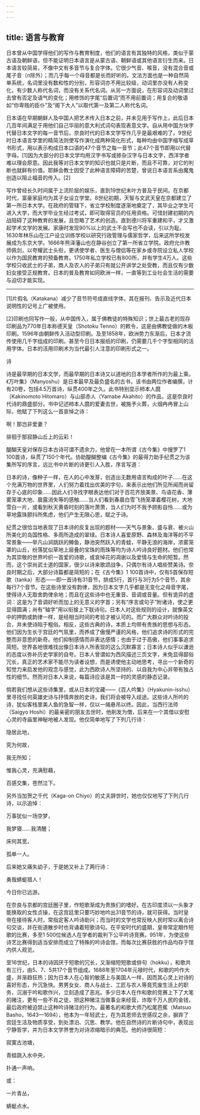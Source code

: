 ```yaml
---
---
---
```

title: 语言与教育
---




日本曾从中国学得他们的写作与教育制度，他们的语言有其独特的风格，类似于蒙古语及朝鲜语，但不能证明日本语言是从蒙古语、朝鲜语或其他语言衍生而来。日本语言较简易，不像中文有多音节与复合字体。它很少气音、喉音，没有混合音或尾子音（n除外）；而几乎每一个母音都是长而好听的。文法方面也是一种自然简单系统，名词里没有数和性的分别，形容词亦不用比较级，动词里亦没有人称变化，有少数人称代名词，而没有关系代名词。从另一方面说，在形容词及动词里过去曾有否定及语气的变化；用修饰的字尾“后置词”而不用前置词；用复合的敬语如“你卑贱的臣仆”及“阁下大人”以取代第一及第二人称代名词。

日本语在早期朝鲜人及中国人把艺术传入日本之前，并未见用于写作上，此后日本几百年间满足于用他们自己华丽的意大利式词句表现表意文学。自从用中国方块字代替日本文字的每一音节后，奈良时代的日本文学写作几乎是最艰难的了。9世纪时日本语言学里的精简法则使写作演化成两种简化形式，每种均由中国字缩写成草书形式，用以表示构成日本口语的47个音节之每一音节；此47个音节即用以代替字母。[1]因为大部分的日本文学均用汉字书写或掺杂汉字与日本文字，西洋学者难以理会原意。因此我等对日本文学的知识也就只是片断，而且不可靠，对它的判断也就鲜有价值。耶稣会教士因受了此种语言障碍的苦楚，曾说日本语言系由魔鬼创造以阻止福音的传入。[2]

写作曾经长久时间属于上流阶层的娱乐，直到19世纪末叶方普及于民间。在京都时代，富豪家庭均为其子女设立学堂。8世纪初期，天智与文武天皇在京都建立了第一所日本大学。在政府的管辖下，省立学校制度逐渐地奠定了，其毕业之学生可进入大学，而大学毕业生经过考试，即可取得官员的任用资格。可惜封建初期的内战阻碍了这种教育的发展，且忽略了艺术的创造。直到德川将军重建和平，才又激起学术文学的发展。家康时发现90%以上的武士不会写也不会读，引以为耻。1630年林乐山在江户设立训练学校以研究行政管理与儒家哲学，后来这所学校发展成为东京大学。1666年熊泽藩山也在静谷创立了第一所省立学院。政府允许教师佩剑，以夸耀武士头衔，更诱使学者、医生与僧侣等在家乡或寺院设立私人学校以作为国民教育的预备教育。1750年私立学校已有800所，并有学生4万人。这些学校只收武士的子弟，商人及农人的子弟只有就公开讲学之处受教，而且仅有少数妇女接受正规教育。日本的普及教育如同欧洲一样，一直等到工业社会生活的需要与迫切才能实现。



* * *



[1]片假名（Katakana）减少了音节符号成直线字体，其在报刊、告示及近代日本说明性的记号上广被使用。

[2]印刷也同写作一般，从中国传入，属于佛教徒的特殊知识；世上最古老的现存印刷品为770年日本称德天皇（Shotoku Tenno）的敕令，这是由佛教徒做的木板印刷。1596年由朝鲜传入活动型印刷。及至1858年，欧洲势力东渐后，日本才流传使用几千字组成的印刷。甚至今日日本报纸的印刷，仍需要几千个字型相同的活用字体。日本的活用印刷术为当代最引人注意的印刷形式之一。





诗


诗是最早期的日本文学，而最早期的日本诗又以道地的日本学者所作的为最上乘。《万叶集》（Manyoshu）是日本最早及最负盛名的古书，该书由两位作者编撰，计有20卷，包括4.5万首诗，纵贯400年之久。此书特别显示柿本人麿（Kakinomoto Hitomaro）与山部赤人（Yamabe Akahito）的作品，这是奈良时代诗的鼎盛部分。书中记述柿本人麿的爱妻去世，被施予火葬，火烟冉冉冒上山际，他赋了下列这么一首哀悼之诗：

啊！那岂非爱妻？

徘徊于那寂静山丘上的云彩！



醍醐天皇对保存日本古诗可谓不遗余力，他曾在一本所谓《古今集》中搜罗了1 100首诗，纵贯了150个年代。协助醍醐整编《古今集》的最得力助手纪贯之为该集所写的序言，远比书中片断的诗更引人入胜，序言写道：

日本的诗，像种子一样，在人的心中发芽，创造出无数用语言构成的叶子……在这个充满万物的世界里，人们努力着找出优美的字句，来表示出他们所见所闻而尚留存于心底的印象……因此人们寻找字眼表达他们对于百花齐放美景、鸟语花香、薄雾笼罩大地、晨露消失等的感触……当人们看到春晨白雪飞扬笼罩着樱花树，大地雪白一片，或看到秋天黄昏时刻的落叶萧萧，当人们为时不我予顾影自怜……或为草地露珠颤抖所焦虑，他们产生无限心思，赋之于诗。



纪贯之很恰当地表现了日本诗的反复出现的题材——天气与景象、盛与衰、被火山所美化的岛国性格、多雨所造成的翠绿。日本诗人喜爱原野、森林及海洋等的不平常景象——举凡山涧跳跃的鳟鱼，静池突然跃入的青蛙，平静无浪的海岸，浓雾笼罩的山丘，纷落犹似草地上层叠的宝珠的雨珠等均为诗人吟诗良好题材。他们也常为其崇敬的世界吟织一首爱的诗歌，或哀悼花的凋谢以及爱情与生命的短暂。然而，这个崇尚武士道的国家，很少以诗来歌颂战争，只偶尔有诗人唱些赞美诗。奈良时期之后，大部分诗篇都是简短的；在《古今集》1 100首诗中，仅有5首保存短歌（tanka）形态——即一首诗有31音节，排成5行，首行与3行为5个音节，其余每行7个音节。在这些诗里没有韵律，因为日本文字几乎都是无变化之母音字尾，使得诗人无取舍韵律余地；而且在这些诗中也无重音、音调或音量。但有诡异的虚词：这是为了音调好听而加上的无意义的字首；另有“序言或句子”附诸诗，使之更显得圆满；尚有“轴字”用以衔接上下联诗句。日本人对这些规则的设计，就像英文中的押韵或韵律一样，是经相当时间的考验才被认可的。而广大群众对吟诗的投合，并未使诗陷于粗俗。相反，这些古典的诗，本质上均带有贵族的思想与形态。他们因为生长于宫廷的气氛里，而养成了傲慢严谨的风格，他们追求诗的形式的完整而非意思的新奇。他们抑制感情而非表达感情；也由于过于高傲，他们事事追求简短。世界各地很难找出像日本诗人所表现的这么沉默寡言；日本诗人似乎以谦逊的态度以弥补历史学家的自夸。日本人曾谓如为西风描述三页文字，未免显得鄙俗冗长，真正的艺术家不能尽为读者设想，而是诱使他主动地思考，寻出一个新奇的知觉力来启发他的观念与感觉，此为西欧诗人所坚持的、以自我为中心并带有独占性的细节。然而对日本人来说，每篇诗应该是其一时的灵感的静态记录。

倘若我们想从这些诗集里，或从日本的宝藏——《百人吟集》（Hyakunin-isshu）里寻找任何英雄史诗与抒情奔放的史诗，我们将会被导入歧途。这些诗人所吟的诗，犹似客栈里美人鱼的急智一样，仅以一绳悬吊以终。因此，当西行法师（Saigyo Hoshi）的最亲密的朋友去世时，他削发为僧，后来在一个其借以安慰心灵的寺庙里神秘地被人发现。他仅简单地写了下列几行诗：

隐居此地，

究为何故，

我无所知；

惟我心灵，充满慰藉，

百感交集，苍然泣下。



另外当加贺之千代（Kaga-on Chiyo）的丈夫辞世时，她也仅仅地写了下列几行诗，以示追悼：

万事犹似一场空梦，

我梦寝……我清醒；

床何其宽，

孤单一人。



后来她又痛失幼子，于是她又补上了两行诗：

勇哉蜻蜓猎人！

今日你已远游。



在奈良与京都的宫廷圈子里，作短歌渐成为贵族们的嗜好。在古印度须以一头象才能换取的女性贞操，在这宫廷里只要巧妙地吟出31音节的诗，就可获得。当时皇帝在接待客人时，常指定客人吟诗助兴；而当时的文学也常反映人民时常以离合诗句交谈，并在街道散步时也背诵着短歌诗句。在平安时代的盛期，皇帝常定期作短歌的比赛，多至1 500位候选人在学者的裁判下公平吟诗竞赛。951年，为使这些诗艺比赛得到适当安排而成立了特殊的吟诗会馆，而每次比赛获胜的作品均存于馆内供人观览。

至16世纪，日本的诗因厌于短歌的冗长，又渐缩短短歌或俳句（hokku），和歌共有三行，由5、7、5共17个音节组成。1688年至1704年元禄时代，和歌的吟作大盛，并渐趋狂热；因为日本人在心智的敏感上与美国人一样，因而其心灵上对诗的喜好形态，升沉急快。男男女女、商人与战士、工匠与农人等竟荒废生活上的职务，沉溺于吟和歌作兴，立刻造成了恶兆。多少日本人在作和歌的竞赛上下了大笔的赌注，更有一些不肖之徒，把这种赌注当做事业来经营，诈取千万人民的金钱，最后政府被迫禁止这种吟诗赌注的行为。最著名的和歌大师乃松尾芭蕉（Matsuo Basho，1643—1694），他本为一年轻武士，在为其恩师去世感叹之余，摒弃了宫廷生活及物质享受，到处漂泊、沉思、教学。他在自然诗的片断诗句中，表现出宁静哲学，并为日本文学界誉为对诗浓缩暗示的典范。他的诗很简短：

寂寞古池塘，

青蛙跳入水中央，

扑通一声响。



或：

一片青丛，

蜻蜓点水。